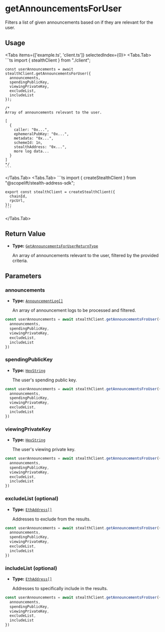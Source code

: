 
# getAnnouncementsForUser

Filters a list of given announcements based on if they are relevant for the user.

## Usage

<Tabs items={['example.ts', 'client.ts']} selectedIndex={0}>
  <Tabs.Tab>
    ```ts
    import { stealthClient } from "./client";

    const userAnnouncements = await stealthClient.getAnnouncementsForUser({
      announcements,
      spendingPublicKey,
      viewingPrivateKey,
      excludeList,
      includeList
    });

    /*
    Array of announcements relevant to the user.

    [
      {
        caller: "0x...",
        ephemeralPubKey: "0x...",
        metadata: "0x...",
        schemeId: 1n,
        stealthAddress: "0x...",
        more log data...
      }
    ]
    */
    ```
  </Tabs.Tab>
  <Tabs.Tab>
    ```ts
    import { createStealthClient } from "@scopelift/stealth-address-sdk";

    export const stealthClient = createStealthClient({
      chainId,
      rpcUrl,
    });
    ```
  </Tabs.Tab>
</Tabs>

## Return Value

- **Type:** [`GetAnnouncementsForUserReturnType`](../glossary/types.md#getannouncementsforuserreturntype)

  An array of announcements relevant to the user, filtered by the provided criteria.

## Parameters

### announcements

- **Type:** [`AnnouncementLog[]`](../glossary/types.md#announcementlog)

  An array of announcement logs to be processed and filtered.

```ts {3}
const userAnnouncements = await stealthClient.getAnnouncementsFroUser({
  announcements,
  spendingPublicKey,
  viewingPrivateKey,
  excludeList,
  includeList
})
```

### spendingPublicKey

- **Type:** [`HexString`](../glossary/types.md#hexstring)

  The user's spending public key.

```ts {4}
const userAnnouncements = await stealthClient.getAnnouncementsFroUser({
  announcements,
  spendingPublicKey,
  viewingPrivateKey,
  excludeList,
  includeList
})
```

### viewingPrivateKey

- **Type:** [`HexString`](../glossary/types.md#hexstring)

  The user's viewing private key.

```ts {5}
const userAnnouncements = await stealthClient.getAnnouncementsFroUser({
  announcements,
  spendingPublicKey,
  viewingPrivateKey,
  excludeList,
  includeList
})
```

### excludeList (optional)

- **Type:** [`EthAddress[]`](../glossary/types.md#ethaddress)

  Addresses to exclude from the results.

```ts {6}
const userAnnouncements = await stealthClient.getAnnouncementsFroUser({
  announcements,
  spendingPublicKey,
  viewingPrivateKey,
  excludeList,
  includeList
})
```

### includeList (optional)

- **Type:** [`EthAddress[]`](../glossary/types.md#ethaddress)

  Addresses to specifically include in the results.

```ts {7}
const userAnnouncements = await stealthClient.getAnnouncementsFroUser({
  announcements,
  spendingPublicKey,
  viewingPrivateKey,
  excludeList,
  includeList
})
```